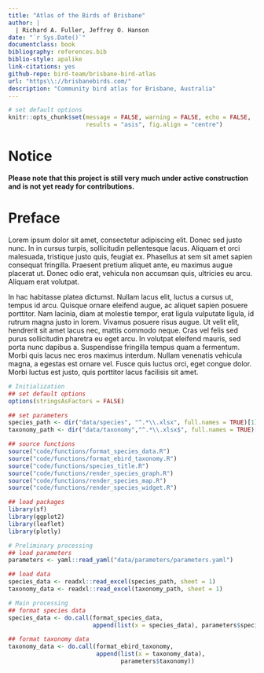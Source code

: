 ```yaml
---
title: "Atlas of the Birds of Brisbane"
author: |
  | Richard A. Fuller, Jeffrey O. Hanson
date: "`r Sys.Date()`"
documentclass: book
bibliography: references.bib
biblio-style: apalike
link-citations: yes
github-repo: bird-team/brisbane-bird-atlas
url: "https\\://brisbanebirds.com/"
description: "Community bird atlas for Brisbane, Australia"
---
```


```r
# set default options
knitr::opts_chunk$set(message = FALSE, warning = FALSE, echo = FALSE,
                      results = "asis", fig.align = "centre")
```

# Notice

**Please note that this project is still very much under active construction and is not yet ready for contributions.**

# Preface

Lorem ipsum dolor sit amet, consectetur adipiscing elit. Donec sed justo nunc. In in cursus turpis, sollicitudin pellentesque lacus. Aliquam et orci malesuada, tristique justo quis, feugiat ex. Phasellus at sem sit amet sapien consequat fringilla. Praesent pretium aliquet ante, eu maximus augue placerat ut. Donec odio erat, vehicula non accumsan quis, ultricies eu arcu. Aliquam erat volutpat.

In hac habitasse platea dictumst. Nullam lacus elit, luctus a cursus ut, tempus id arcu. Quisque ornare eleifend augue, ac aliquet sapien posuere porttitor. Nam lacinia, diam at molestie tempor, erat ligula vulputate ligula, id rutrum magna justo in lorem. Vivamus posuere risus augue. Ut velit elit, hendrerit sit amet lacus nec, mattis commodo neque. Cras vel felis sed purus sollicitudin pharetra eu eget arcu. In volutpat eleifend mauris, sed porta nunc dapibus a. Suspendisse fringilla tempus quam a fermentum. Morbi quis lacus nec eros maximus interdum. Nullam venenatis vehicula magna, a egestas est ornare vel. Fusce quis luctus orci, eget congue dolor. Morbi luctus est justo, quis porttitor lacus facilisis sit amet.

```r
# Initialization
## set default options
options(stringsAsFactors = FALSE)

## set parameters
species_path <- dir("data/species", "^.*\\.xlsx", full.names = TRUE)[1]
taxonomy_path <- dir("data/taxonomy","^.*\\.xlsx$", full.names = TRUE)[1]

## source functions
source("code/functions/format_species_data.R")
source("code/functions/format_ebird_taxonomy.R")
source("code/functions/species_title.R")
source("code/functions/render_species_graph.R")
source("code/functions/render_species_map.R")
source("code/functions/render_species_widget.R")

## load packages
library(sf)
library(ggplot2)
library(leaflet)
library(plotly)

# Preliminary processing
## load parameters
parameters <- yaml::read_yaml("data/parameters/parameters.yaml")

## load data
species_data <- readxl::read_excel(species_path, sheet = 1)
taxonomy_data <- readxl::read_excel(taxonomy_path, sheet = 1)

# Main processing
## format species data
species_data <- do.call(format_species_data,
                        append(list(x = species_data), parameters$species))

## format taxonomy data
taxonomy_data <- do.call(format_ebird_taxonomy,
                         append(list(x = taxonomy_data),
                                parameters$taxonomy))
```

